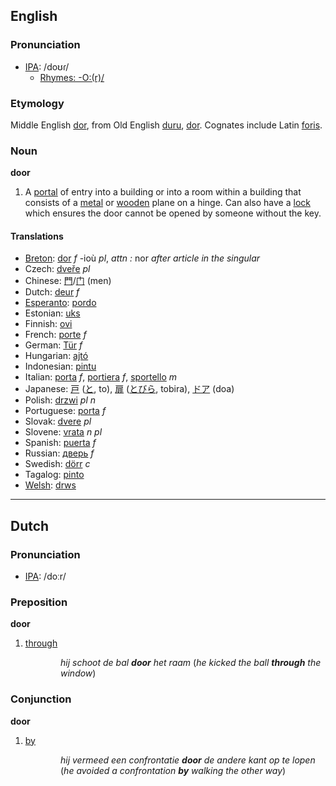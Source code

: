 ==English==
=== Pronunciation ===
*[[w:IPA|IPA]]: /doʊɾ/
**[[Rhymes:English:-O:(r)/|Rhymes: -O:(r)/]]

===Etymology===
Middle English [[dor]], from Old English [[duru]], [[dor]]. Cognates include Latin [[foris]].
=== Noun ===
'''door'''

#A [[portal]] of entry into a building or into a room within a building that consists of a [[metal]] or [[wood]]en plane on a hinge.  Can also have a [[lock]] which ensures the door cannot be opened by someone without the key.

==== Translations ====
*[[Breton]]: [[dor]] ''f'' -ioù ''pl'', ''attn :'' nor ''after article in the singular''
*Czech: [[dveře]]  ''pl''
*Chinese: [[門]]/[[门]] (men)
*Dutch: [[deur]] ''f''
*[[Esperanto]]: [[pordo]]
*Estonian: [[uks]]
*Finnish: [[ovi]]
*French: [[porte]] ''f''
*German: [[Tür]] ''f''
*Hungarian: [[ajtó]]
*Indonesian: [[pintu]]
*Italian: [[porta]] ''f'', [[portiera]] ''f'', [[sportello]] ''m''
*Japanese: [[戸]] ([[と]], to), [[扉]] ([[とびら]], tobira), [[ドア]] (doa)
*Polish: [[drzwi]] ''pl n''
*Portuguese: [[porta]] ''f''
*Slovak: [[dvere]]  ''pl''
*Slovene: [[vrata]] ''n pl''
*Spanish: [[puerta]] ''f''
*Russian: [[дверь]] ''f''
*Swedish: [[dörr]] ''c''
*Tagalog: [[pinto]]
*[[Welsh]]: [[drws]]

----

==Dutch==
=== Pronunciation ===
*[[w:IPA|IPA]]: /doːr/

=== Preposition ===
'''door'''
# [[through]]
::''hij schoot de bal '''door''' het raam'' (''he kicked the ball '''through''' the window'')

=== Conjunction ===
'''door'''
# [[by]]
::''hij vermeed een confrontatie '''door''' de andere kant op te lopen'' (''he avoided a confrontation '''by''' walking the other way'')

<!--
=== Adverb ===
'''door'''
# ... don't know how to explain this right now
-->